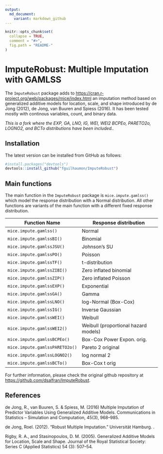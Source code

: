 ```yaml
---
output:
  md_document:
    variant: markdown_github
---
```


```r
knitr::opts_chunk$set(
  collapse = TRUE,
  comment = "#>",
  fig.path = "README-"
)
```

# ImputeRobust: Multiple Imputation with GAMLSS

The `ImputeRobust` package adds
to [https://cran.r-project.org/web/packages/mice/index.html](MICE) an
imputation method based on generalized additive models for location,
scale, and shape introduced by de Jong (2012), de Jong, van Buuren and
Spiess (2016). It has been tested mostly with continous variables,
count, and binary data.

_This is a fork where the EXP, GA, LNO, IG, WEI, WEI2 BCPEo, PARETO2o, LOGNO2, and BCTo distributions have been included.._

## Installation

The latest version can be installed from GitHub as follows:

```r
#install.packages("devtools")
devtools::install_github("fguilhaumon/ImputeRobust")
```

## Main functions

The main function in the `ImputeRobust` package is
`mice.impute.gamlss()` which model the response distribution with a
Normal distribution. All other functions are variants of the main
function with a different fixed response distribution.

| Function Name                 | Response distribution                |
|-------------------------------|--------------------------------------|
| `mice.impute.gamlss()`        | Normal                               |
| `mice.impute.gamlssBI()`      | Binomial                             |
| `mice.impute.gamlssJSU()`     | Johnson’s SU                         |
| `mice.impute.gamlssPO()`      | Poisson                              |
| `mice.impute.gamlssTF()`      | t-distribution                       |
| `mice.impute.gamlssZIBI()`    | Zero inflated binomial               |
| `mice.impute.gamlssZIP()`     | Zero inflated Poisson                |
| `mice.impute.gamlssEXP()`     | Exponential                          |
| `mice.impute.gamlssGA()`      | Gamma                                |
| `mice.impute.gamlssLNO()`     | log-Normal (Box-Cox)                 |
| `mice.impute.gamlssIG()`      | Inverse Gaussian                     |
| `mice.impute.gamlssWEI()`     | Weibull                              |
| `mice.impute.gamlssWEI2()`    | Weibull (proportional hazard models) |
| `mice.impute.gamlssBCPEo()`   | Box-Cox Power Expon. orig.           |
| `mice.impute.gamlssPARETO2o()`| Pareto 2 original                    |
| `mice.impute.gamlssLOGNO2()`  | log normal 2                         |
| `mice.impute.gamlssBCTo()`    | Box-Cox t orig                       |

For further information, please check the original github repository at [https://github.com/dsalfran/ImputeRobust](https://github.com/dsalfran/ImputeRobust).

## References

de Jong, R., van Buuren, S. & Spiess, M. (2016) Multiple Imputation of
Predictor Variables Using Generalized Additive Models. Communications
in Statistics -- Simulation and Computation, 45(3), 968--985.

de Jong, Roel. (2012). “Robust Multiple Imputation.” Universität
Hamburg. \url{http://ediss.sub.uni-hamburg.de/volltexte/2012/5971/}.

Rigby, R. A., and Stasinopoulos, D. M. (2005). Generalized Additive
Models for Location, Scale and Shape. Journal of the Royal Statistical
Society: Series C (Applied Statistics) 54 (3): 507–54.

